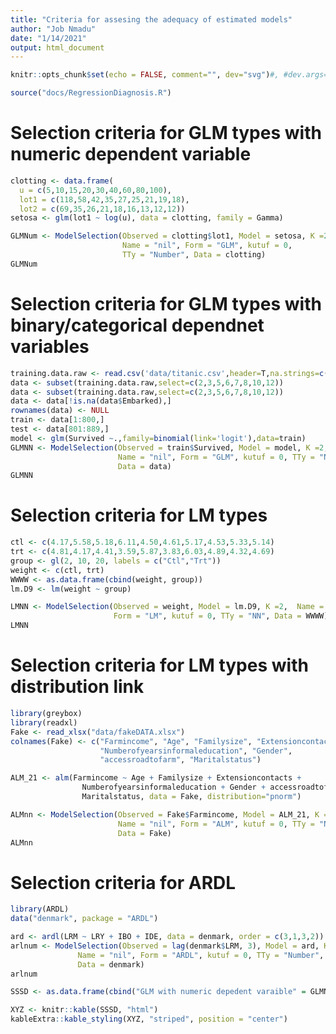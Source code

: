 ```yaml
---
title: "Criteria for assesing the adequacy of estimated models"
author: "Job Nmadu"
date: "1/14/2021"
output: html_document
---
```


```r

knitr::opts_chunk$set(echo = FALSE, comment="", dev="svg")#, #dev.args=list(type="cairo"))

source("docs/RegressionDiagnosis.R")
```

# Selection criteria for GLM types with numeric dependent variable

```r
clotting <- data.frame(
  u = c(5,10,15,20,30,40,60,80,100),
  lot1 = c(118,58,42,35,27,25,21,19,18),
  lot2 = c(69,35,26,21,18,16,13,12,12))
setosa <- glm(lot1 ~ log(u), data = clotting, family = Gamma)

GLMNum <- ModelSelection(Observed = clotting$lot1, Model = setosa, K =2,
                         Name = "nil", Form = "GLM", kutuf = 0,
                         TTy = "Number", Data = clotting)
GLMNum
```

# Selection criteria for GLM types with binary/categorical dependnet variables

```r

training.data.raw <- read.csv('data/titanic.csv',header=T,na.strings=c(""))
data <- subset(training.data.raw,select=c(2,3,5,6,7,8,10,12))
data <- subset(training.data.raw,select=c(2,3,5,6,7,8,10,12))
data <- data[!is.na(data$Embarked),]
rownames(data) <- NULL
train <- data[1:800,]
test <- data[801:889,]
model <- glm(Survived ~.,family=binomial(link='logit'),data=train)
GLMNN <- ModelSelection(Observed = train$Survived, Model = model, K =2,
                        Name = "nil", Form = "GLM", kutuf = 0, TTy = "NN",
                        Data = data)
GLMNN
```

# Selection criteria for LM types

```r

ctl <- c(4.17,5.58,5.18,6.11,4.50,4.61,5.17,4.53,5.33,5.14)
trt <- c(4.81,4.17,4.41,3.59,5.87,3.83,6.03,4.89,4.32,4.69)
group <- gl(2, 10, 20, labels = c("Ctl","Trt"))
weight <- c(ctl, trt)
WWWW <- as.data.frame(cbind(weight, group))
lm.D9 <- lm(weight ~ group)

LMNN <- ModelSelection(Observed = weight, Model = lm.D9, K =2,  Name = "nil",
                       Form = "LM", kutuf = 0, TTy = "NN", Data = WWWW)
LMNN
```

# Selection criteria for LM types with distribution link

```r
library(greybox)
library(readxl)
Fake <- read_xlsx("data/fakeDATA.xlsx")
colnames(Fake) <- c("Farmincome", "Age", "Familysize", "Extensioncontacts",
                    "Numberofyearsinformaleducation", "Gender",
                    "accessroadtofarm", "Maritalstatus")

ALM_21 <- alm(Farmincome ~ Age + Familysize + Extensioncontacts +
                Numberofyearsinformaleducation + Gender + accessroadtofarm +
                Maritalstatus, data = Fake, distribution="pnorm")

ALMnn <- ModelSelection(Observed = Fake$Farmincome, Model = ALM_21, K =2,
                        Name = "nil", Form = "ALM", kutuf = 0, TTy = "Number",
                        Data = Fake)
ALMnn
```

# Selection criteria for ARDL

```r
library(ARDL)
data("denmark", package = "ARDL")

ard <- ardl(LRM ~ LRY + IBO + IDE, data = denmark, order = c(3,1,3,2))
arlnum <- ModelSelection(Observed = lag(denmark$LRM, 3), Model = ard, K =2,
               Name = "nil", Form = "ARDL", kutuf = 0, TTy = "Number",
               Data = denmark)
arlnum
```


```r

SSSD <- as.data.frame(cbind("GLM with numeric depedent varaible" = GLMNum,"GLM with factor depedent varaible" = GLMNN,"Linear model"  = LMNN, "Augmented linear model" = ALMnn, "ARDL" = arlnum))

XYZ <- knitr::kable(SSSD, "html")
kableExtra::kable_styling(XYZ, "striped", position = "center")
```
